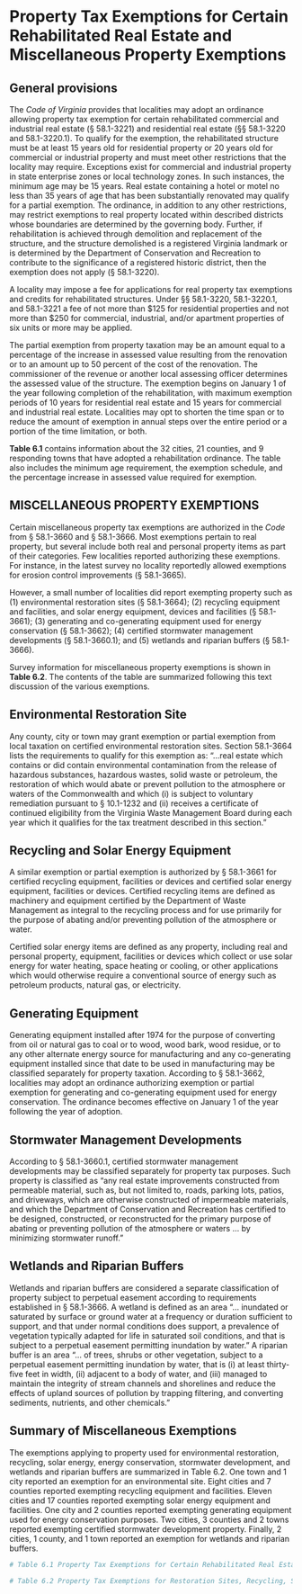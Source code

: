 
# Property Tax Exemptions for Certain Rehabilitated Real Estate and Miscellaneous Property Exemptions

## General provisions

The *Code of Virginia* provides that localities may adopt an ordinance allowing property tax exemption for certain rehabilitated commercial and industrial real estate (§ 58.1-3221) and residential real estate (§§ 58.1-3220 and 58.1-3220.1). To qualify for the exemption, the rehabilitated structure must be at least 15 years old for residential property or 20 years old for commercial or industrial property and must meet other restrictions that the locality may require. Exceptions exist for commercial and industrial property in state enterprise zones or local technology zones. In such instances, the minimum age may be 15 years. Real estate containing a hotel or motel no less than 35 years of age that has been substantially renovated may qualify for a partial exemption. The ordinance, in addition to any other restrictions, may restrict exemptions to real property located within described districts whose boundaries are determined by the governing body. Further, if rehabilitation is achieved through demolition and replacement of the structure, and the structure demolished is a registered Virginia landmark or is determined by the Department of Conservation and Recreation to contribute to the significance of a registered historic district, then the exemption does not apply (§ 58.1-3220). 

A locality may impose a fee for applications for real property tax exemptions and credits for rehabilitated structures. Under §§ 58.1-3220, 58.1-3220.1, and 58.1-3221 a fee of not more than \$125 for residential properties and not more than $250 for commercial, industrial, and/or apartment properties of six units or more may be applied.

The partial exemption from property taxation may be an amount equal to a percentage of the increase in assessed value resulting from the renovation or to an amount up to 50 percent of the cost of the renovation. The commissioner of the revenue or another local assessing officer determines the assessed value of the structure. The exemption begins on January 1 of the year following completion of the rehabilitation, with maximum exemption periods of 10 years for residential real estate and 15 years for commercial and industrial real estate. Localities may opt to shorten the time span or to reduce the amount of exemption in annual steps over the entire period or a portion of the time limitation, or both.

**Table 6.1** contains information about the 32 cities, 21 counties, and 9 responding towns that have adopted a rehabilitation ordinance. The table also includes the minimum age requirement, the exemption schedule, and the percentage increase in assessed value required for exemption.

## MISCELLANEOUS PROPERTY EXEMPTIONS

Certain miscellaneous property tax exemptions are authorized in the *Code* from § 58.1-3660 and § 58.1-3666. Most exemptions pertain to real property, but several include both real and personal property items as part of their categories. Few localities reported authorizing these exemptions. For instance, in the latest survey no locality reportedly allowed exemptions for erosion control improvements (§ 58.1-3665). 

However, a small number of localities did report exempting property such as (1) environmental restoration sites (§ 58.1-3664); (2) recycling equipment and facilities, and solar energy equipment, devices and facilities (§ 58.1- 3661); (3) generating and co-generating equipment used for energy conservation (§ 58.1-3662); (4) certified stormwater management developments (§ 58.1-3660.1); and (5) wetlands and riparian buffers (§ 58.1-3666).

Survey information for miscellaneous property exemptions is shown in **Table 6.2**. The contents of the table are summarized following this text discussion of the various exemptions. 

## Environmental Restoration Site

Any county, city or town may grant exemption or partial exemption from local taxation on certified environmental restoration sites. Section 58.1-3664 lists the requirements to qualify for this exemption as: “...real estate which contains or did contain environmental contamination from the release of hazardous substances, hazardous wastes, solid waste or petroleum, the restoration of which would abate or prevent pollution to the atmosphere or waters of the Commonwealth and which (i) is subject to voluntary remediation pursuant to § 10.1-1232 and (ii) receives a certificate of continued eligibility from the Virginia Waste Management Board during each year which it qualifies for the tax treatment described in this section.”

## Recycling and Solar Energy Equipment 

A similar exemption or partial exemption is authorized by § 58.1-3661 for certified recycling equipment, facilities or devices and certified solar energy equipment, facilities or devices. Certified recycling items are defined as machinery and equipment certified by the Department of Waste Management as integral to the recycling process and for use primarily for the purpose of abating and/or preventing pollution of the atmosphere or water.

Certified solar energy items are defined as any property, including real and personal property, equipment, facilities or devices which collect or use solar energy for water heating, space heating or cooling, or other applications which would otherwise require a conventional source of energy such as petroleum products, natural gas, or electricity.

## Generating Equipment

Generating equipment installed after 1974 for the purpose of converting from oil or natural gas to coal or to wood, wood bark, wood residue, or to any other alternate energy source for manufacturing and any co-generating equipment installed since that date to be used in manufacturing may be classified separately for property taxation. According to § 58.1-3662, localities may adopt an ordinance authorizing exemption or partial exemption for generating and co-generating equipment used for energy conservation. The ordinance becomes effective on January 1 of the year following the year of adoption.

## Stormwater Management Developments

According to § 58.1-3660.1, certified stormwater management developments may be classified separately for property tax purposes. Such property is classified as “any real estate improvements constructed from permeable material, such as, but not limited to, roads, parking lots, patios, and driveways, which are otherwise constructed of impermeable materials, and which the Department of Conservation and Recreation has certified to be designed, constructed, or reconstructed for the primary purpose of abating or preventing pollution of the atmosphere or waters ... by minimizing stormwater runoff.”

## Wetlands and Riparian Buffers

Wetlands and riparian buffers are considered a separate classification of property subject to perpetual easement according to requirements established in § 58.1-3666. A wetland is defined as an area “... inundated or saturated by surface or ground water at a frequency or duration sufficient to support, and that under normal conditions does support, a prevalence of vegetation typically adapted for life in saturated soil conditions, and that is subject to a perpetual easement permitting inundation by water.” A riparian buffer is an area “... of trees, shrubs or other vegetation, subject to a perpetual easement permitting inundation by water, that is (i) at least thirty-five feet in width, (ii) adjacent to a body of water, and (iii) managed to maintain the integrity of stream channels and shorelines and reduce the effects of upland sources of pollution by trapping filtering, and converting sediments, nutrients, and other chemicals.”

## Summary of Miscellaneous Exemptions

The exemptions applying to property used for environmental restoration, recycling, solar energy, energy conservation, stormwater development, and wetlands and riparian buffers are summarized in Table 6.2. One town and 1 city reported an exemption for an environmental site. Eight cities and 7 counties reported exempting recycling equipment and facilities. Eleven cities and 17 counties reported exempting solar energy equipment and facilities. One city and 2 counties reported exempting generating equipment used for energy conservation purposes. Two cities, 3 counties and 2 towns reported exempting certified stormwater development property. Finally, 2 cities, 1 county, and 1 town reported an exemption for wetlands and riparian buffers.

```r
# Table 6.1 Property Tax Exemptions for Certain Rehabilitated Real Estate, 2019

# Table 6.2 Property Tax Exemptions for Restoration Sites, Recycling, Solar Energy, Generators, Stormwater Developments, and Wetlands, 2019
```

